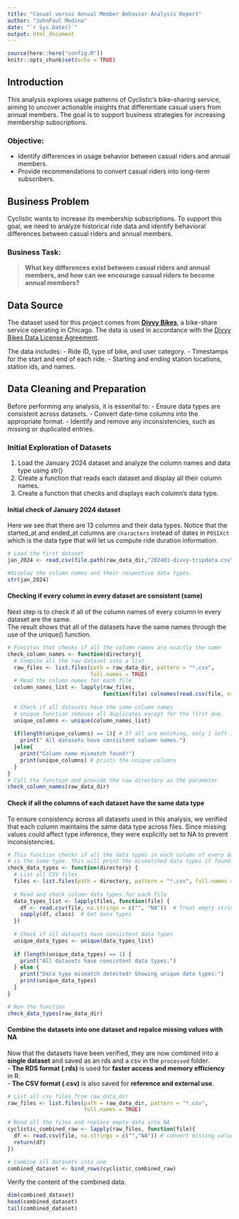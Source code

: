 ```yaml
---
title: "Casual versus Annual Member Behavior Analysis Report"
author: "JohnPaul Medina"
date: "`r Sys.Date()`"
output: html_document
---
```


```r
source(here::here("config.R"))
knitr::opts_chunk$set(echo = TRUE)
```

## Introduction

This analysis explores usage patterns of Cyclistic’s bike-sharing service, aiming to uncover actionable insights that differentiate casual users from annual members. The goal is to support business strategies for increasing membership subscriptions.

### Objective:
- Identify differences in usage behavior between casual riders and annual members.
- Provide recommendations to convert casual riders into long-term subscribers.

## Business Problem

Cyclistic wants to increase its membership subscriptions. To support this goal, we need to analyze historical ride data and identify behavioral differences between casual riders and annual members.

### Business Task:
> **What key differences exist between casual riders and annual members, and how can we encourage casual riders to become annual members?**

## Data Source

The dataset used for this project comes from **[Divvy Bikes](https://divvybikes.com/system-data)**, a bike-share service operating in Chicago. The data is used in accordance with the [Divvy Bikes Data License Agreement](https://divvybikes.com/data-license-agreement).

The data includes:
- Ride ID, type of bike, and user category.
- Timestamps for the start and end of each ride.
- Starting and ending station locations, station ids, and names.

## Data Cleaning and Preparation

Before performing any analysis, it is essential to:
- Ensure data types are consistent across datasets.
- Convert date-time columns into the appropriate format.
- Identify and remove any inconsistencies, such as missing or duplicated entries.

### Initial Exploration of Datasets
1. Load the January 2024 dataset and analyze the column names and data type using str()
2. Create a function that reads each dataset and display all their column names.
3. Create a function that checks and displays each column's data type. 

#### Initial check of January 2024 dataset
Here we see that there are 13 columns and their data types. Notice that the 
started_at and ended_at columns are `characters` instead of dates in `POSIXct` 
which is the data type that will let us compute ride duration information. 
```r
# Load the first dataset
jan_2024 <- read.csv(file.path(raw_data_dir,"202401-divvy-tripdata.csv"))

#Display the column names and their respective data types.
str(jan_2024)
```
#### Checking if every column in every dataset are consistent (same)
Next step is to check if all of the column names of every column in every 
dataset are the same.  
The result shows that all of the datasets have the same names through the use 
of the unique() function. 
```r
# Funciton that checks if all the column names are exactly the same
check_column_names <- function(directory){
  # Compile all the raw dataset into a list
  raw_files <- list.files(path = raw_data_dir, pattern = "*.csv",
                          full.names = TRUE)
  # Read the column names for each file
  column_names_list <- lapply(raw_files, 
                              function(file) colnames(read.csv(file, nrows=1)))
  
  # Check if all datasets have the same column names
  # unique function removes all duplicates except for the first one.
  unique_columns <- unique(column_names_list)
  
  if(length(unique_columns) == 1){ # If all are matching, only 1 left in the list
    print(" All datasets have consistent column names.")
  }else{
    print("Column name mismatch found!")
    print(unique_columns) # prints the unique columns
  }
}
# Call the function and provide the raw directory as the parameter
check_column_names(raw_data_dir)
```
#### Check if all the columns of each dataset have the same data type
To ensure consistency across all datasets used in this analysis, we verified that each column maintains the same data type across files.
Since missing values could affect type inference, they were explicitly set to NA to prevent inconsistencies.
```r
# This function checks if all the data types in each column of every dataset
# is the same type. This will print the mismatched data types if found. 
check_data_types <- function(directory) {
  # List all CSV files
  files <- list.files(path = directory, pattern = "*.csv", full.names = TRUE)
  
  # Read and check column data types for each file
  data_types_list <- lapply(files, function(file) {
    df <- read.csv(file, na.strings = c("", "NA"))  # Treat empty strings as NA
    sapply(df, class)  # Get data types
  })
  
  # Check if all datasets have consistent data types
  unique_data_types <- unique(data_types_list)
  
  if (length(unique_data_types) == 1) {
    print("All datasets have consistent data types.")
  } else {
    print("Data type mismatch detected! Showing unique data types:")
    print(unique_data_types)
  }
}

# Run the function
check_data_types(raw_data_dir)

```
#### Combine the datasets into one dataset and repalce missing values with NA
Now that the datasets have been verified, they are now combined into a **single 
dataset** and saved as an rds and a csv in the `processed` folder.  
- **The RDS format (.rds)** is used for **faster access and memory efficiency** in R.  
- **The CSV format (.csv)** is also saved for **reference and external use**. 
```r
# List all csv files from raw_data_dir
raw_files <- list.files(path = raw_data_dir, pattern = "*.csv", 
                        full.names = TRUE)

# Read all the files and replace empty data into NA
cyclistic_combined_raw <- lapply(raw_files, function(file){
  df <- read.csv(file, na.strings = c("","NA")) # convert missing values to NA
  return(df)
})

# Combine all datasets into one
combined_dataset <- bind_rows(cyclistic_combined_raw)

```
Verify the content of the combined data.
```r
dim(combined_dataset)
head(combined_dataset)
tail(combined_dataset)

```

